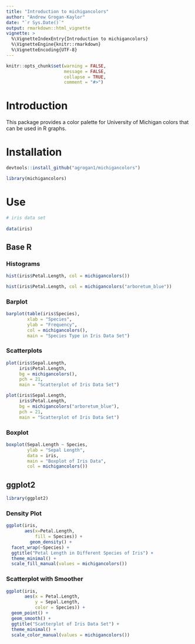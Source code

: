 ```yaml
---
title: "Introduction to michigancolors"
author: "Andrew Grogan-Kaylor"
date: "`r Sys.Date()`"
output: rmarkdown::html_vignette
vignette: >
  %\VignetteIndexEntry{Introduction to michigancolors}
  %\VignetteEngine{knitr::rmarkdown}
  %\VignetteEncoding{UTF-8}
---
```


```r

knitr::opts_chunk$set(warning = FALSE,
                      message = FALSE, 
                      collapse = TRUE, 
                      comment = "#>")

```

# Introduction

This package provides a color palette for University of Michigan colors that can be used in R graphs.

# Installation

```r

devtools::install_github("agrogan1/michigancolors")

```

```r

library(michigancolors)

```


# Use

```r

# iris data set
 
data(iris)

```

## Base R

### Histograms
 
```r

hist(iris$Petal.Length, col = michigancolors()) 

```

```r

hist(iris$Petal.Length, col = michigancolors("arboretum_blue"))

```

### Barplot

```r

barplot(table(iris$Species), 
        xlab = "Species", 
        ylab = "Frequency",
        col = michigancolors(),
        main = "Species Type in Iris Data Set")

```

### Scatterplots

```r

plot(iris$Sepal.Length, 
     iris$Petal.Length,
     bg = michigancolors(),
     pch = 21,
     main = "Scatterplot of Iris Data Set")

```

```r

plot(iris$Sepal.Length, 
     iris$Petal.Length,
     bg = michigancolors("arboretum_blue"),
     pch = 21,
     main = "Scatterplot of Iris Data Set")

```

### Boxplot

```r

boxplot(Sepal.Length ~ Species, 
        ylab = "Sepal Length",
        data = iris,
        main = "Boxplot of Iris Data", 
        col = michigancolors())

```

## ggplot2

```r

library(ggplot2)

```

### Density Plot

```r

ggplot(iris,
       aes(x=Petal.Length,
           fill = Species)) +
         geom_density() +
  facet_wrap(~Species) +
  ggtitle("Petal Length in Different Species of Iris") +
  theme_minimal() +
  scale_fill_manual(values = michigancolors())

```

### Scatterplot with Smoother

```r

ggplot(iris,
       aes(x = Petal.Length,
           y = Sepal.Length,
           color = Species)) + 
  geom_point() + 
  geom_smooth() +
  ggtitle("Scatterplot of Iris Data Set") +
  theme_minimal() +
  scale_color_manual(values = michigancolors())

```


